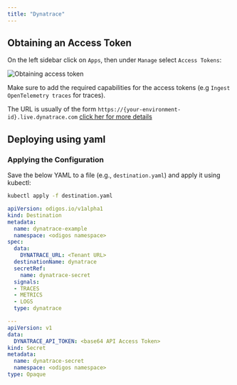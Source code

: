 ```yaml
---
title: "Dynatrace"
---
```


## Obtaining an Access Token

On the left sidebar click on `Apps`, then under `Manage` select `Access Tokens`:

<Frame>
    <img src="/backends/images/dynatrace1.png" alt="Obtaining access token" />
</Frame>

Make sure to add the required capabilities for the access tokens (e.g `Ingest OpenTelemetry traces` for traces).

The URL is usually of the form `https://{your-environment-id}.live.dynatrace.com` [click her for more details](https://docs.dynatrace.com/docs/extend-dynatrace/opentelemetry/getting-started/otlp-export)

## Deploying using yaml

### Applying the Configuration
Save the below YAML to a file (e.g., `destination.yaml`) and apply it using kubectl:

```bash
kubectl apply -f destination.yaml
```


```yaml
apiVersion: odigos.io/v1alpha1
kind: Destination
metadata:
  name: dynatrace-example
  namespace: <odigos namespace>
spec:
  data:
    DYNATRACE_URL: <Tenant URL>
  destinationName: dynatrace
  secretRef:
    name: dynatrace-secret
  signals:
  - TRACES
  - METRICS
  - LOGS
  type: dynatrace

---
apiVersion: v1
data:
  DYNATRACE_API_TOKEN: <base64 API Access Token>
kind: Secret
metadata:
  name: dynatrace-secret
  namespace: <odigos namespace>
type: Opaque
```